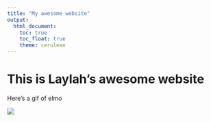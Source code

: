 ```yaml
---
title: "My awesome website"
output: 
  html_document:
    toc: true
    toc_float: true
    theme: cerulean
---
```


# This is Laylah's awesome website

Here's a gif of elmo

![](https://media.giphy.com/media/drXGoW1iudhKw/giphy.gif)
